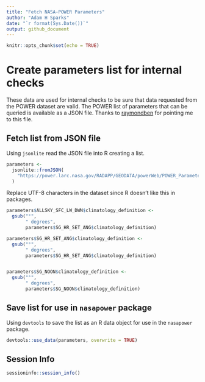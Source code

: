 ```yaml
---
title: "Fetch NASA-POWER Parameters"
author: "Adam H Sparks"
date: "`r format(Sys.Date())`"
output: github_document
---
```


```r
knitr::opts_chunk$set(echo = TRUE)
```

# Create parameters list for internal checks

These data are used for internal checks to be sure that data requested from the
POWER dataset are valid. The POWER list of parameters that can be queried is
available as a JSON file. Thanks to [raymondben](https://github.com/raymondben)
for pointing me to this file.

## Fetch list from JSON file

Using `jsonlite` read the JSON file into R creating a list.

```r
parameters <-
  jsonlite::fromJSON(
    "https://power.larc.nasa.gov/RADAPP/GEODATA/powerWeb/POWER_Parameters_v108.json"
  )
```

Replace UTF-8 characters in the dataset since R doesn't like this in packages.

```r
parameters$ALLSKY_SFC_LW_DWN$climatology_definition <-
  gsub("°",
       " degrees",
       parameters$SG_HR_SET_ANG$climatology_definition)

parameters$SG_HR_SET_ANG$climatology_definition <-
  gsub("°",
       " degrees",
       parameters$SG_HR_SET_ANG$climatology_definition)


parameters$SG_NOON$climatology_definition <-
  gsub("°",
       " degrees",
       parameters$SG_NOON$climatology_definition)
```

## Save list for use in `nasapower` package

Using `devtools` to save the list as an R data object for use in the
`nasapower` package.

```r
devtools::use_data(parameters, overwrite = TRUE)
```

## Session Info

```r
sessioninfo::session_info()
```
